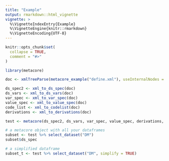 ```yaml
---
title: "Example"
output: rmarkdown::html_vignette
vignette: >
  %\VignetteIndexEntry{Example}
  %\VignetteEngine{knitr::rmarkdown}
  %\VignetteEncoding{UTF-8}
---
```


```r
knitr::opts_chunk$set(
  collapse = TRUE,
  comment = "#>"
)
```

```r
library(metacore)
```


```r
doc <- xmlTreeParse(metacore_example("define.xml"), useInternalNodes = TRUE)

ds_spec2 <- xml_to_ds_spec(doc)
ds_vars <- xml_to_ds_vars(doc)
var_spec <- xml_to_var_spec(doc)
value_spec <- xml_to_value_spec(doc)
code_list <- xml_to_codelist(doc)
derivations <- xml_to_derivations(doc)

test <- metacore(ds_spec2, ds_vars, var_spec, value_spec, derivations, code_list)

# a metacore object with all your dataframes
subset <- test %>% select_dataset("DM")
subset$ds_spec

# a simplified dataframe 
subset_t <- test %>% select_dataset("DM", simplify = TRUE)
```
